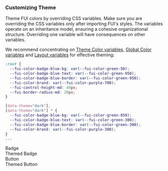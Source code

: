 
<Meta title="Theming" />

<style>
 {`
.component-example-wrapper {
  display: flex;
  justify-content: center;
  align-items: center;
  border: 1px solid var(--fui-color-background-subdued);
  border-radius: 4px;
  height: 200px;
  flex: 1 0 300px;
  background-image: radial-gradient(var(--fui-color-background-subdued) 1px, transparent 0);
  background-size: 10px 10px;
  position: relative;
 }

 .component-example-label {
  position: absolute;
  top: 0;
  right: 0;
  padding: var(--fui-space-md) var(--fui-space-lg);
  background-color: var(--fui-color-background-subdued);
  border-radius: 0 var(--fui-border-radius-sm) 0 var(--fui-border-radius-sm);
  font: var(--running-small-regular);
  color: var(--fui-color-foreground-default);
 }

  .themed {
    --fui-color-badge-blue-bg: var(--fui-color-blue-50);
    --fui-color-badge-blue-border: var(--fui-color-blue-950);
    --fui-color-badge-blue-text: var(--fui-color-blue-950);
    --fui-color-brand: var(--fui-color-purple-700);
    --fui-control-height-md: 40px;
    --fui-border-radius-md: 20px;
  }
  
  [data-theme="dark"] .themed,
  [data-theme="dark"] .themed * {
    --fui-color-badge-blue-bg: var(--fui-color-blue-850);
    --fui-color-badge-blue-border: var(--fui-color-blue-300);
    --fui-color-badge-blue-text: var(--fui-color-blue-300);
    --fui-color-brand: var(--fui-color-purple-300);
  }
 `}
</style>

### Customizing Theme
Theme FUI colors by overriding CSS variables.
Make sure you are overriding the CSS variables only after importing FUI's styles.
The variables operate on an inheritance model, ensuring a cohesive organizational structure. Overriding one variable will have consequences on other variables.

We recommend concentrating on [Theme Color variables](https://github.com/functional-ui/functional-ui-kit/blob/main/src/css/theme-colors.css), [Global Color variables](https://github.com/functional-ui/functional-ui-kit/blob/main/src/css/global-colors.css) and [Layout variables](https://github.com/functional-ui/functional-ui-kit/blob/main/src/css/layout.css) for effective theming:
```css
:root {
  --fui-color-badge-blue-bg: var(--fui-color-green-50);
  --fui-color-badge-blue-text: var(--fui-color-green-950);
  --fui-color-badge-blue-border: var(--fui-color-green-950);
  --fui-color-brand: var(--fui-color-purple-700);
  --fui-control-height-md: 40px;
  --fui-border-radius-md: 20px;
}

[data-theme="dark"],
[data-theme="dark"] * {
  --fui-color-badge-blue-bg: var(--fui-color-green-850);
  --fui-color-badge-blue-text: var(--fui-color-green-300);
  --fui-color-badge-blue-border: var(--fui-color-green-300);
  --fui-color-brand: var(--fui-color-purple-300);
}
...
```

<div style={{ display: 'flex', flexWrap: 'wrap', gap: 'var(--fui-space-xlg)'}}>
  <div className='component-example-wrapper'>
    <div className='component-example-label'>Badge</div>
    <Story of={BadgeDefault}></Story>
  </div>
  <div className='component-example-wrapper themed'>
    <div className='component-example-label'>Themed Badge</div>
    <Story of={BadgeDefault}></Story>
  </div>
  <div className='component-example-wrapper'>
    <div className='component-example-label'>Button</div>
    <Story of={ButtonDefault}></Story>
  </div>
  <div className='component-example-wrapper themed'>
    <div className='component-example-label'>Themed Button</div>
    <Story of={ButtonDefault}></Story>
  </div>
</div>